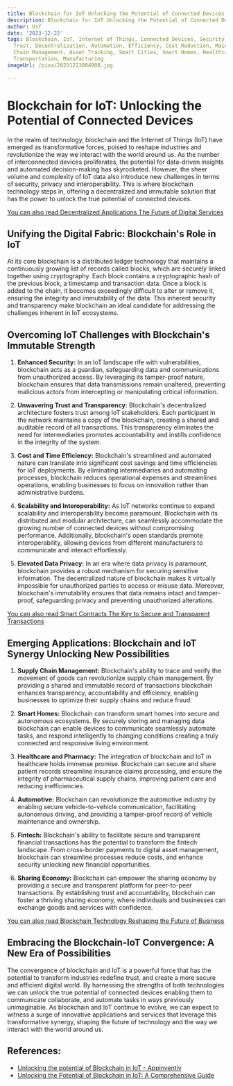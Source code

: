 ```yaml
---
title: Blockchain for IoT Unlocking the Potential of Connected Devices
description: Blockchain for IoT Unlocking the Potential of Connected Devices
author: Usf
date: '2023-12-22'
tags: Blockchain, IoT, Internet of Things, Connected Devices, Security, Transparency,
  Trust, Decentralization, Automation, Efficiency, Cost Reduction, Maintenance, Supply
  Chain Management, Asset Tracking, Smart Cities, Smart Homes, Healthcare, Agriculture,
  Transportation, Manufacturing
imageUrl: /pixa/20231223084908.jpg

---
```

# Blockchain for IoT:  Unlocking the Potential of Connected Devices

In the realm of technology, blockchain and the Internet  of Things  (IoT) have emerged as transformative forces, poised to reshape  industries and revolutionize  the way we interact with the world around us. As the number of interconnected devices  proliferates,  the  potential for data-driven insights and automated decision-making has skyrocketed. However, the sheer volume and complexity of IoT data also introduce new challenges  in terms of security, privacy and interoperability. This is  where blockchain  technology steps  in, offering a decentralized and immutable solution that has the  power to unlock the true potential of connected devices.

[You can  also read  Decentralized Applications The Future of Digital Services](Decentralized%20Applications%20The%20Future%20of%20Digital%20Services)


## Unifying the Digital Fabric: Blockchain's Role in IoT

At its core blockchain is a distributed ledger technology that  maintains a continuously growing list of  records called blocks, which are securely linked  together using cryptography. Each block contains a  cryptographic hash  of  the previous  block, a timestamp and transaction data. Once a  block is  added to the chain,  it becomes exceedingly difficult to alter or remove  it, ensuring the integrity and immutability of the data. This inherent security and transparency make blockchain an ideal candidate  for addressing the challenges inherent  in IoT ecosystems.

## Overcoming IoT Challenges with  Blockchain's Immutable Strength

1. **Enhanced  Security:** In an IoT landscape rife with vulnerabilities,  blockchain acts as a guardian, safeguarding data and communications from unauthorized access. By leveraging its tamper-proof nature, blockchain ensures that data transmissions remain  unaltered, preventing malicious actors from  intercepting or manipulating critical information.

2. **Unwavering Trust and Transparency:** Blockchain's  decentralized architecture fosters trust among IoT stakeholders. Each participant in the network maintains a copy of the blockchain, creating a shared and auditable record of all transactions. This transparency eliminates the need for  intermediaries promotes accountability and instills confidence in the integrity of the system.

3.  **Cost and Time Efficiency:** Blockchain's streamlined and automated nature can translate into significant cost savings and time efficiencies  for IoT deployments. By  eliminating intermediaries and automating processes, blockchain reduces operational expenses  and  streamlines  operations, enabling businesses to focus on innovation rather than administrative burdens.

4. **Scalability and Interoperability:** As IoT networks continue to expand scalability and  interoperability become paramount. Blockchain with its distributed and modular architecture, can seamlessly accommodate the growing number of connected  devices without compromising performance. Additionally, blockchain's open standards promote interoperability, allowing devices from different manufacturers to communicate and interact effortlessly.

5. **Elevated Data Privacy:**  In an era where data privacy  is paramount, blockchain provides a robust mechanism for securing sensitive  information. The decentralized nature of blockchain makes it virtually impossible for unauthorized parties to access or misuse data. Moreover, blockchain's immutability ensures that data remains intact and tamper-proof, safeguarding privacy and  preventing unauthorized alterations.

[You can also read  Smart Contracts The  Key to Secure and Transparent Transactions](Smart%20Contracts%20The%20Key%20to%20Secure%20and%20Transparent%20Transactions)


## Emerging Applications: Blockchain and IoT Synergy Unlocking New Possibilities

1. **Supply Chain Management:** Blockchain's ability to trace and verify the movement of goods can revolutionize supply chain management. By providing a shared and immutable record of transactions blockchain enhances transparency, accountability and efficiency, enabling businesses to  optimize their supply chains  and reduce fraud.

2. **Smart Homes:** Blockchain can transform smart homes into  secure and autonomous ecosystems. By securely storing and managing data blockchain can enable devices to communicate seamlessly automate tasks, and respond intelligently to changing conditions creating a truly connected and responsive  living environment.

3.  **Healthcare and Pharmacy:** The integration of blockchain and IoT  in healthcare holds immense promise.  Blockchain can secure and  share patient  records  streamline insurance claims processing, and ensure the integrity  of pharmaceutical supply chains, improving patient care and reducing inefficiencies.

4. **Automotive:** Blockchain  can revolutionize the automotive industry by enabling secure vehicle-to-vehicle communication, facilitating  autonomous driving,  and providing a tamper-proof record of vehicle maintenance and ownership.

5. **Fintech:** Blockchain's  ability to facilitate secure and transparent financial transactions has the  potential to  transform the fintech landscape. From cross-border payments to digital asset management, blockchain can  streamline processes reduce costs,  and enhance security  unlocking new financial opportunities.

6. **Sharing Economy:** Blockchain can empower the sharing economy by providing a secure and transparent platform for peer-to-peer transactions. By establishing  trust and accountability,  blockchain can foster a thriving sharing economy,  where individuals  and businesses can exchange goods and services with  confidence.

[You can also read Blockchain Technology Reshaping  the Future of Business](Blockchain%20Technology%20Reshaping%20the%20Future%20of%20Business)


## Embracing the Blockchain-IoT Convergence: A New  Era of Possibilities

The convergence of  blockchain and IoT  is a powerful force that has the potential to transform industries redefine trust,  and create a more secure and efficient digital world. By harnessing the strengths of both technologies we can unlock the true  potential of connected devices enabling them to communicate collaborate, and automate tasks in ways previously unimaginable. As blockchain and IoT continue to evolve, we can expect to witness a surge of innovative applications and services that leverage this transformative synergy, shaping the future of technology and the way we interact with the world around us.

## References:
- [Unlocking the potential of Blockchain in IoT - Appinventiv](https://appinventiv.com/blog/blockchain-in-iot/amp/)
- [Unlocking the Potential of Blockchain in IoT: A Comprehensive Guide](https://ts2.space/en/unlocking-the-potential-of-blockchain-in-iot-a-comprehensive-guide/)
